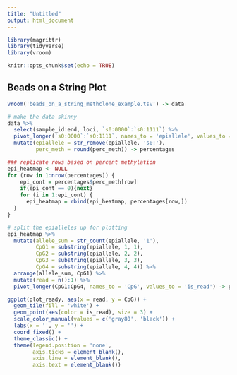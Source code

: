 ```yaml
---
title: "Untitled"
output: html_document
---
```


```r
library(magrittr)
library(tidyverse)
library(vroom)

knitr::opts_chunk$set(echo = TRUE)
```

## Beads on a String Plot



```r
vroom('beads_on_a_string_methclone_example.tsv') -> data
```

```r
# make the data skinny
data %>%
  select(sample_id:end, loci, `s0:0000`:`s0:1111`) %>%
  pivot_longer(`s0:0000`:`s0:1111`, names_to = 'epiallele', values_to = 'perc_meth') %>%
  mutate(epiallele = str_remove(epiallele, 's0:'),
         perc_meth = round(perc_meth)) -> percentages

### replicate rows based on percent methylation
epi_heatmap <- NULL
for (row in 1:nrow(percentages)) {
    epi_cont = percentages$perc_meth[row]
    if(epi_cont == 0){next}
    for (i in 1:epi_cont) {
      epi_heatmap = rbind(epi_heatmap, percentages[row,])
  }
}

# split the epialleles up for plotting
epi_heatmap %>%
  mutate(allele_sum = str_count(epiallele, '1'),
         CpG1 = substring(epiallele, 1, 1),
         CpG2 = substring(epiallele, 2, 2),
         CpG3 = substring(epiallele, 3, 3),
         CpG4 = substring(epiallele, 4, 4)) %>%
  arrange(allele_sum, CpG1) %>%
  mutate(read = n():1) %>%
  pivot_longer(CpG1:CpG4, names_to = 'CpG', values_to = 'is_read') -> plot_ready
```

```r
ggplot(plot_ready, aes(x = read, y = CpG)) +
  geom_tile(fill = 'white') +
  geom_point(aes(color = is_read), size = 3) +
  scale_color_manual(values = c('gray80', 'black')) +
  labs(x = '', y = '') +
  coord_fixed() +
  theme_classic() +
  theme(legend.position = 'none',
        axis.ticks = element_blank(),
        axis.line = element_blank(),
        axis.text = element_blank())
```



